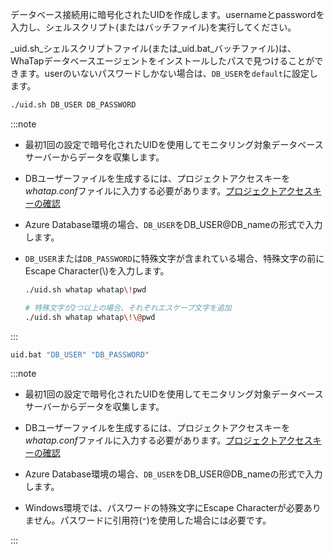 <Title level={props.level} hashid="create-db-user">DBユーザーファイル作成</Title>

データベース接続用に暗号化されたUIDを作成します。usernameとpasswordを入力し、シェルスクリプト(またはバッチファイル)を実行してください。 

_uid.sh_シェルスクリプトファイル(または_uid.bat_バッチファイル)は、WhaTapデータベースエージェントをインストールしたパスで見つけることができます。userのいないパスワードしかない場合は、`DB_USER`を`default`に設定します。 

<Tabs groupId='os'>

<TabItem value="linux" label="Linux" default>

```bash
./uid.sh DB_USER DB_PASSWORD
```

:::note

- 最初1回の設定で暗号化されたUIDを使用してモニタリング対象データベースサーバーからデータを収集します。
- DBユーザーファイルを生成するには、プロジェクトアクセスキーを*whatap.conf*ファイルに入力する必要があります。[プロジェクトアクセスキーの確認](#check-accesskey)
- Azure Database環境の場合、`DB_USER`をDB_USER@DB_nameの形式で入力します。
- `DB_USER`または`DB_PASSWORD`に特殊文字が含まれている場合、特殊文字の前にEscape Character(\\)を入力します。

  ```bash title='Example'
  ./uid.sh whatap whatap\!pwd

  # 特殊文字が2つ以上の場合、それぞれエスケープ文字を追加
  ./uid.sh whatap whatap\!\@pwd
  ```

:::

</TabItem>
<TabItem value="windows" label="Windows">

```bash
uid.bat "DB_USER" "DB_PASSWORD"
```

:::note

- 最初1回の設定で暗号化されたUIDを使用してモニタリング対象データベースサーバーからデータを収集します。

- DBユーザーファイルを生成するには、プロジェクトアクセスキーを*whatap.conf*ファイルに入力する必要があります。[プロジェクトアクセスキーの確認](#check-accesskey)

- Azure Database環境の場合、`DB_USER`をDB_USER@DB_nameの形式で入力します。

- Windows環境では、パスワードの特殊文字にEscape Characterが必要ありません。パスワードに引用符(`"`)を使用した場合には必要です。

:::

</TabItem>
</Tabs>
